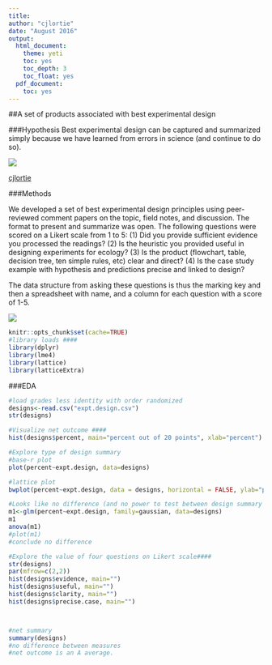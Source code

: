 ```yaml
---
title:
author: "cjlortie"
date: "August 2016"
output:
  html_document:
    theme: yeti
    toc: yes
    toc_depth: 3
    toc_float: yes
  pdf_document:
    toc: yes
---
```

##A set of products associated with best experimental design

###Hypothesis
Best experimental design can be captured and summarized simply because we have learned from errors in science (and continue to do so).

![](./design.jpg)

[cjlortie](http://christopherlortie.info)

###Methods

We developed a set of best experimental design principles using peer-reviewed comment papers on the topic, field notes, and discussion. The format to present and summarize was open. The following questions were scored on a Likert scale from 1 to 5: 
(1) Did you provide sufficient evidence you processed the readings?
(2) Is the heuristic you provided useful in designing experiments for ecology?
(3) Is the product (flowchart, table, decision tree, ten simple rules, etc) clear and direct?
(4) Is the case study example with hypothesis and predictions precise and linked to design?

The data structure from asking these questions is thus the marking key and then a spreadsheet with name, and a column for each question with a score of 1-5.

![](./likert-scale.jpg)

```r
knitr::opts_chunk$set(cache=TRUE)
#library loads ####
library(dplyr)
library(lme4)
library(lattice)
library(latticeExtra)

```
###EDA
```r
#load grades less identity with order randomized
designs<-read.csv("expt.design.csv")
str(designs)

#Visualize net outcome ####
hist(designs$percent, main="percent out of 20 points", xlab="percent")

#Explore type of design summary
#base-r plot
plot(percent~expt.design, data=designs)

#lattice plot
bwplot(percent~expt.design, data = designs, horizontal = FALSE, ylab="percents")

#Looks like no difference (and no power to test between design summary types)
m1<-glm(percent~expt.design, family=gaussian, data=designs)
m1
anova(m1)
#plot(m1)
#conclude no difference

#Explore the value of four questions on Likert scale####
str(designs)
par(mfrow=c(2,2))
hist(designs$evidence, main="")
hist(designs$useful, main="")
hist(designs$clarity, main="")
hist(designs$precise.case, main="")



#net summary
summary(designs)
#no difference between measures
#net outcome is an A average.

```
